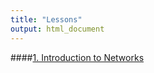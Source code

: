```yaml
---
title: "Lessons"
output: html_document
---
```


####[1. Introduction to Networks](https://dshizuka.github.io/network2018/00_before_you_start.html)
